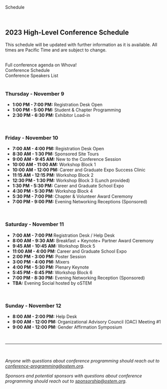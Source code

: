 
<SiteLayout title="Schedule">

<div className="border-b-4 border-amber border-solid pb-4 mb-4 text-center">
  <p className="text-5xl font-display font-black">Schedule</p>
</div>
<br />

<div className="text-bright-peach font-bold">

## 2023 High-Level Conference Schedule

</div>

This schedule will be updated with further information as it is available. All
times are Pacific Time and are subject to change.

<br />

<div className="my-2 flex flex-col items-center">
  <div className="text-purple text-2xl mb-2">
    Full conference agenda on Whova!
  </div>
  <div className="my-1 sm:mx-2">
    <CTAButton onClick="https://whova.com/embedded/event/L%405xvNZj3VCqbHkXnFyGfl7Qu4s9zEVlkvswFNXHOTA%3D/?utc_source=ems">
      Conference Schedule
    </CTAButton>
  </div>
 </div>
  <div className="my-1 sm:mx-2">
    <CTAButton onClick="https://whova.com/embedded/speakers/zdCi-zPYudEfXJ64Vvlmfyxq2MqYUCLNnks2UrdHYeU=/34704412/">
      Conference Speakers List
    </CTAButton>
  </div>
</div>

<br />

<div className="text-raspberry">

### **Thursday - November 9**

</div>

- **1:00 PM - 7:00 PM:** Registration Desk Open
- **1:00 PM - 5:00 PM:** Student & Chapter Programming
- **2:30 PM - 6:30 PM:** Exhibitor Load-in

<br />

<div className="text-seafoam">

### **Friday - November 10**

</div>

- **7:00 AM - 4:00 PM:** Registration Desk Open
- **8:30 AM - 1:30 PM:** Sponsored Site Tours
- **9:00 AM - 9:45 AM:** New to the Conference Session
- **10:00 AM - 11:00 AM:** Workshop Block 1
- **10:00 AM - 12:00 PM:** Career and Graduate Expo Success Clinic
- **11:15 AM - 12:15 PM:** Workshop Block 2
- **12:30 PM - 1:30 PM:** Workshop Block 3 (Lunch provided)
- **1:30 PM - 5:30 PM:** Career and Graduate School Expo
- **4:30 PM - 5:30 PM:** Workshop Block 4
- **5:30 PM - 7:00 PM:** Chapter & Volunteer Award Ceremony
- **7:00 PM - 9:00 PM:** Evening Networking Receptions (Sponsored)

<br />

<div className="text-purple">

### **Saturday - November 11**

</div>

- **7:00 AM - 7:00 PM** Registration Desk / Help Desk
- **8:00 AM - 9:30 AM:** Breakfast + Keynote+ Partner Award Ceremony
- **9:45 AM - 10:45 AM:** Workshop Block 5
- **11:00 AM - 4:00 PM:** Career and Graduate School Expo
- **2:00 PM - 3:00 PM:** Poster Session
- **3:00 PM - 4:00 PM:** Mixers
- **4:00 PM - 5:30 PM:** Plenary Keynote
- **5:45 PM - 6:45 PM:** Workshop Block 6
- **7:00 PM - 8:30 PM:** Evening Networking Reception (Sponsored)
- **TBA:** Evening Social hosted by oSTEM

<br />

<div className="text-amber">

### **Sunday - November 12**

</div>

- **8:00 AM - 2:00 PM:** Help Desk
- **9:00 AM - 12:00 PM:** Organizational Advisory Council (OAC) Meeting #1
- **9:00 AM - 12:00 PM:** Gender Affirmation Symposium

<br />
<hr />
<br />

_Anyone with questions about conference programming should reach out to
conference-programming@ostem.org._

_Sponsors and potential sponsors with questions about conference programming
should reach out to sponsorship@ostem.org._

</SiteLayout>
